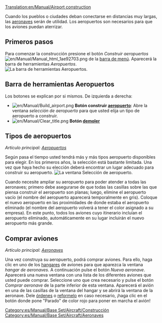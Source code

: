 [[Translation:en/Manual/Airport construction]]
{{es/Tabla de contenido}}

Cuando los pueblos o ciudades deban conectarse en distancias muy largas, las [[es/Manual/Aeronaves|aeronaves]] serán de utilidad. Los aeropuertos son necesarios para que los aviones puedan aterrizar.

==Primeros pasos==
Para comenzar la construcción presione el botón ''Construir aeropuertos'' [[File:en/Manual/Manual html 1ae92703.png]] de la [[es/Manual/Interfaz del juego#la-barra-de-menu|barra de menú]]. Aparecerá la barra de herramientas ''Aeropuertos''.
[[File:es/Manual/Airport construction.png|frame|none|La barra de herramientas ''Aeropuertos''.]]

==Barra de herramientas Aeropuertos==
Los botones se explican por si mismos. De izquierda a derecha:

* [[File:en/Manual/Build airport.png]] '''Botón construir [[es/Manual/Aeropuertos|aeropuerto]]''': Abre la ventana ''selección de aeropuerto'' para que usted elija un tipo de aeropuerto a construir.
* [[File:en/Manual/Clear title.png]] '''Botón [[es/Manual/Paisaje|demoler]]'''

==Tipos de aeropuertos==
''Artículo principal: [[es/Manual/Aeropuertos|Aeropuertos]]''

Según pasa el tiempo usted tendrá más y más tipos aeropuerto disponibles para elegir. En los primeros años, la selección está bastante limitada. Una vez que haya hecho su elección deberá encontrar un lugar adecuado para construir su aeropuerto.
[[File:es/Manual/Airport-selection1.png|none|frame|La ventana ''Selección de aeropuerto''.]]

Cuando necesite ampliar su aeropuerto para poder atender a todas las aeronaves; primero debe asegurarse de que todas las casillas sobre las que piensa construir el aeropuerto son planas; luego, elimine el aeropuerto vacío (el nombre del aeropuerto aparecerá temporalmente en gris). Coloque el nuevo aeropuerto en las proximidades de donde estaba el aeropuerto eliminado (el nombre del aeropuerto volverá a tener el color asignado a su empresa). En este punto, todos los aviones cuyo itinerario incluían el aeropuerto eliminado, automáticamente en su lugar incluirán el nuevo aeropuerto más grande.

==Comprar aviones==
''Artículo principal: [[es/Manual/Aeronaves|Aeronaves]]''

Una vez construya su aeropuerto, podrá comprar aviones. Para ello, haga clic en uno de los [[es/Manual/Depósitos|hangares]] de aviones para que aparezca la ventana ''hangar de aeronaves''. A continuación pulse el botón ''Nueva aeronave''. Aparecerá una nueva ventana con una lista de los diferentes aviones que usted puede comprar. Seleccione uno que crea necesario y pulse el botón ''Comprar aeronave'' de la parte inferior de esta ventana. Aparecerá el avión en una de las casillas de la ventana del hangar y se abrirá la ventana de la aeronave. Dele [[es/Manual/Órdenes|órdenes]] o [[es/Manual/Reformar vehículos|reformelo]] en caso necesario, ¡haga clic en el botón donde pone "Parado" de color rojo para poner en marcha el avión!

[[Category:es/Manual/Base Set/Aircraft/Construcción]]
[[Category:es/Manual/Base Set/Aircraft/Aeronaves]]